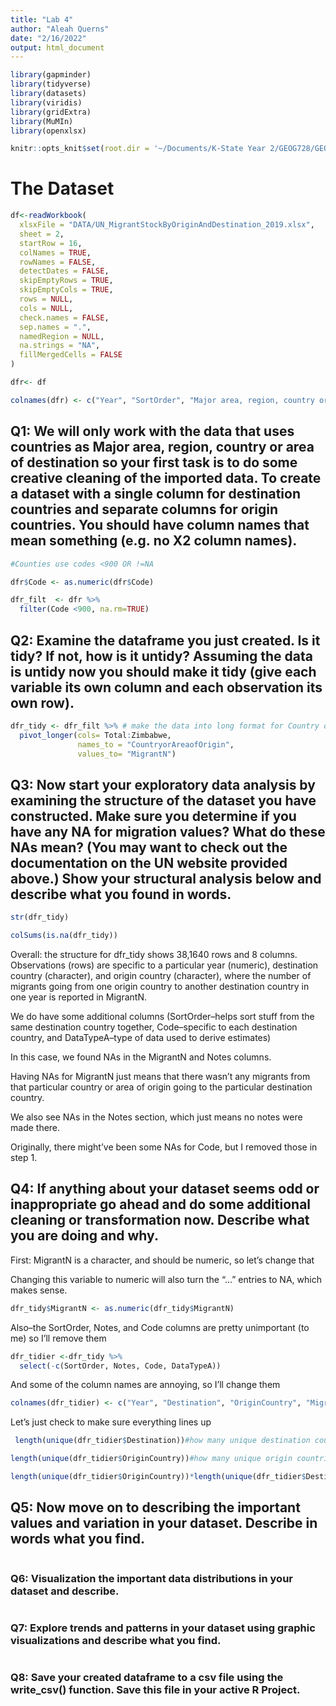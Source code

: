 ```yaml
---
title: "Lab 4"
author: "Aleah Querns"
date: "2/16/2022"
output: html_document
---
```


```r
library(gapminder)
library(tidyverse)
library(datasets)
library(viridis)
library(gridExtra)
library(MuMIn)
library(openxlsx)

knitr::opts_knit$set(root.dir = '~/Documents/K-State Year 2/GEOG728/GEOG728_GIT')
```

# The Dataset


```r
df<-readWorkbook(
  xlsxFile = "DATA/UN_MigrantStockByOriginAndDestination_2019.xlsx",
  sheet = 2,
  startRow = 16,
  colNames = TRUE,
  rowNames = FALSE,
  detectDates = FALSE,
  skipEmptyRows = TRUE,
  skipEmptyCols = TRUE,
  rows = NULL,
  cols = NULL,
  check.names = FALSE,
  sep.names = ".",
  namedRegion = NULL,
  na.strings = "NA",
  fillMergedCells = FALSE
)

dfr<- df

colnames(dfr) <- c("Year", "SortOrder", "Major area, region, country or area of destination", "Notes", "Code", "DataTypeA", colnames(df[7:241]))
```

## Q1: We will only work with the data that uses countries as Major area, region, country or area of destination so your first task is to do some creative cleaning of the imported data. To create a dataset with a single column for destination countries and separate columns for origin countries. You should have column names that mean something (e.g. no X2 column names).

```r

#Counties use codes <900 OR !=NA

dfr$Code <- as.numeric(dfr$Code)

dfr_filt  <- dfr %>%
  filter(Code <900, na.rm=TRUE)

```

## Q2: Examine the dataframe you just created. Is it tidy? If not, how is it untidy? Assuming the data is untidy now you should make it tidy (give each variable its own column and each observation its own row).

```r

dfr_tidy <- dfr_filt %>% # make the data into long format for Country of Origin
  pivot_longer(cols= Total:Zimbabwe, 
               names_to = "CountryorAreaofOrigin",
               values_to= "MigrantN") 

```

## Q3: Now start your exploratory data analysis by examining the structure of the dataset you have constructed. Make sure you determine if you have any NA for migration values? What do these NAs mean? (You may want to check out the documentation on the UN website provided above.) Show your structural analysis below and describe what you found in words.

```r

str(dfr_tidy)

colSums(is.na(dfr_tidy)) 

```

Overall: the structure for dfr_tidy shows 38,1640 rows and 8 columns. Observations (rows) are specific to a particular year (numeric), destination country (character), and origin country (character), where the number of migrants going from one origin country to another destination country in one year is reported in MigrantN. 

We do have some additional columns (SortOrder--helps sort stuff from the same destination country together, Code--specific to each destination country, and DataTypeA--type of data used to derive estimates)

In this case, we found NAs in the MigrantN and Notes columns. 

Having NAs for MigrantN just means that there wasn't any migrants from that particular country or area of origin going to the particular destination country.

We also see NAs in the Notes section, which just means no notes were made there.

Originally, there might've been some NAs for Code, but I removed those in step 1.

## Q4: If anything about your dataset seems odd or inappropriate go ahead and do some additional cleaning or transformation now. Describe what you are doing and why.

First: MigrantN is a character, and should be numeric, so let's change that

Changing this variable to numeric will also turn the "..." entries to NA, which makes sense.

```r

dfr_tidy$MigrantN <- as.numeric(dfr_tidy$MigrantN)

```

Also--the SortOrder, Notes, and Code columns are pretty unimportant (to me) so I'll remove them

```r
dfr_tidier <-dfr_tidy %>%
  select(-c(SortOrder, Notes, Code, DataTypeA))

```

And some of the column names are annoying, so I'll change them

```r
colnames(dfr_tidier) <- c("Year", "Destination", "OriginCountry", "MigrantN")

```

Let's just check to make sure everything lines up

```r

 length(unique(dfr_tidier$Destination))#how many unique destination countries?

length(unique(dfr_tidier$OriginCountry))#how many unique origin countries?

length(unique(dfr_tidier$OriginCountry))*length(unique(dfr_tidier$Destination))*length(unique(dfr_tidier$Year)) #Does the number of origin*destination*years equal total obs?

```

## Q5: Now move on to describing the important values and variation in your dataset. Describe in words what you find.

```r



```

### Q6: Visualization the important data distributions in your dataset and describe.

```r



```

### Q7: Explore trends and patterns in your dataset using graphic visualizations and describe what you find.

```r



```

### Q8: Save your created dataframe to a csv file using the write_csv() function. Save this file in your active R Project.

```r



```